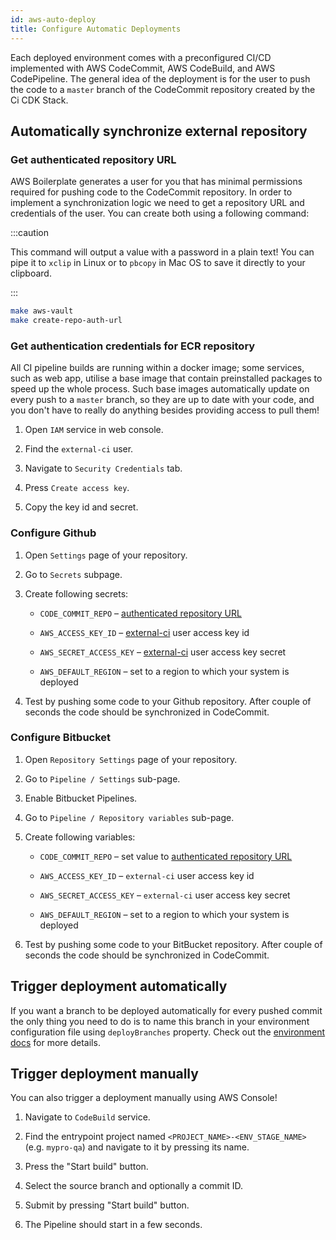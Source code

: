 ```yaml
---
id: aws-auto-deploy
title: Configure Automatic Deployments
---
```



Each deployed environment comes with a preconfigured CI/CD implemented with AWS CodeCommit, AWS CodeBuild,
and AWS CodePipeline. The general idea of the deployment is for the user to push the code to a `master` branch of the
CodeCommit repository created by the Ci CDK Stack.

## Automatically synchronize external repository

### Get authenticated repository URL

AWS Boilerplate generates a user for you that has minimal permissions required for pushing code to the CodeCommit
repository. In order to implement a synchronization logic we need to get a repository URL and credentials of the user.
You can create both using a following command:

:::caution

This command will output a value with a password in a plain text!
You can pipe it to `xclip` in Linux or to `pbcopy` in Mac OS to save it directly to your clipboard.

:::

```sh
make aws-vault
make create-repo-auth-url
```

### Get authentication credentials for ECR repository

All CI pipeline builds are running within a docker image; some services, such as web app, utilise a base image that
contain preinstalled packages to speed up the whole process. Such base images automatically update on every
push to a `master` branch, so they are up to date with your code, and you don't have to really do anything besides
providing access to pull them!

1. Open `IAM` service in web console.

2. Find the `external-ci` user.

3. Navigate to `Security Credentials` tab.

4. Press `Create access key`.

5. Copy the key id and secret.

### Configure Github

1. Open `Settings` page of your repository.

2. Go to `Secrets` subpage.

3. Create following secrets:

   - `CODE_COMMIT_REPO` – [authenticated repository URL](#get-authenticated-repository-url)

   - `AWS_ACCESS_KEY_ID` – [external-ci](#get-authentication-credentials-for-ecr-repository) user access key id

   - `AWS_SECRET_ACCESS_KEY` – [external-ci](#get-authentication-credentials-for-ecr-repository) user access key secret

   - `AWS_DEFAULT_REGION` – set to a region to which your system is deployed

4. Test by pushing some code to your Github repository. After couple of seconds the code should be synchronized in CodeCommit.

### Configure Bitbucket

1. Open `Repository Settings` page of your repository.

2. Go to `Pipeline / Settings` sub-page.

3. Enable Bitbucket Pipelines.

4. Go to `Pipeline / Repository variables` sub-page.

5. Create following variables:

   - `CODE_COMMIT_REPO` – set value to
     [authenticated repository URL](#get-authenticated-repository-url)

   - `AWS_ACCESS_KEY_ID` – `external-ci` user access key id

   - `AWS_SECRET_ACCESS_KEY` – `external-ci` user access key secret

   - `AWS_DEFAULT_REGION` – set to a region to which your system is deployed

6. Test by pushing some code to your BitBucket repository. After couple of seconds the code should be synchronized in CodeCommit.

## Trigger deployment automatically

If you want a branch to be deployed automatically for every pushed commit the only thing you need to do is to name this branch
in your environment configuration file using `deployBranches` property. Check out the
[environment docs](./guides/aws-environment.md#configuration-file-specification) for more details.

## Trigger deployment manually

You can also trigger a deployment manually using AWS Console!

1. Navigate to `CodeBuild` service.

2. Find the entrypoint project named `<PROJECT_NAME>-<ENV_STAGE_NAME>` (e.g. `mypro-qa`) and navigate to it by pressing
   its name.

3. Press the "Start build" button.

4. Select the source branch and optionally a commit ID.

5. Submit by pressing "Start build" button.

6. The Pipeline should start in a few seconds.
